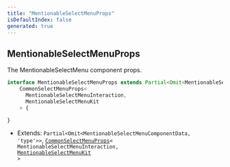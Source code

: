 ```yaml
---
title: "MentionableSelectMenuProps"
isDefaultIndex: false
generated: true
---
```



<!-- This file was generated from the CommandKit source. Do not modify. Instead, re-run the "docgen" script -->


## MentionableSelectMenuProps

<GenerationInfo sourceFile="packages/commandkit/src/components/interactive/select-menu/SelectMenu.ts" sourceLine="250" packageName="commandkit" />

The MentionableSelectMenu component props.

```ts title="Signature"
interface MentionableSelectMenuProps extends Partial<Omit<MentionableSelectMenuComponentData, 'type'>>,
    CommonSelectMenuProps<
      MentionableSelectMenuInteraction,
      MentionableSelectMenuKit
    > {

}
```
* Extends: <code>Partial&#60;Omit&#60;MentionableSelectMenuComponentData, 'type'&#62;&#62;</code>, <code><a href='/docs/api-reference/commandkit/interfaces/common-select-menu-props#commonselectmenuprops'>CommonSelectMenuProps</a>&#60;       MentionableSelectMenuInteraction,       <a href='/docs/api-reference/commandkit/classes/mentionable-select-menu-kit#mentionableselectmenukit'>MentionableSelectMenuKit</a>     &#62;</code>



